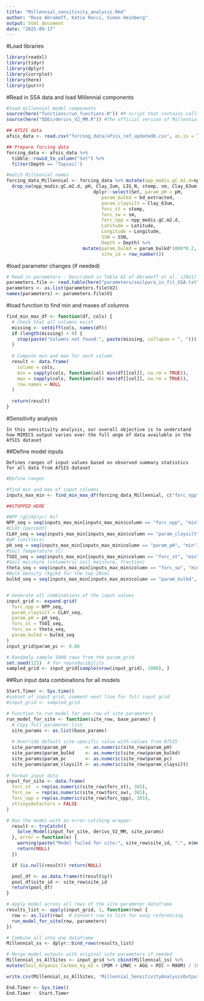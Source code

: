 ```yaml
---
title: "Millennial_sensitivity_analysis.Rmd"
author: "Rose Abramoff, Katie Rocci, Simon Heinberg"
output: html_document
date: "2025-09-17"
---
```


#Load libraries 
```r
library(readxl)
library(tidyr)
library(dplyr)
library(corrplot)
library(here)
library(purrr)
```

#Read in SSA data and load Millennial components
```r
#load millennial model components
source(here("functions/run_functions.R")) #R script that contains calls to run model
source(here("ODEs/derivs_V2_MM.R")) #The official version of Millennial V2

## AfSIS data
afsis_data <- read.csv("forcing_data/afsis_ref_updated8.csv", as.is = T)

## Prepare forcing data
forcing_data <- afsis_data %>% 
  tibble::rowid_to_column("Set") %>% 
  filter(Depth == 'Topsoil')

#match Millennial names
forcing_data_Millennial <- forcing_data %>% mutate(npp_modis.gC.m2.d=npp_modis*1000/365) %>%
  drop_na(npp_modis.gC.m2.d, pH, Clay_2um, LIG_N, stemp, sm, Clay_63um, bd_extracted) %>%
                                dplyr::select(Set, param_pH = pH, 
                                   param_bulkd = bd_extracted, 
                                   param_claysilt = Clay_63um, 
                                   forc_st = stemp, 
                                   forc_sw = sm, 
                                   forc_npp = npp_modis.gC.m2.d,
                                   Latitude = Latitude,
                                   Longitude = Longitude,
                                   SSN = SSN,
                                   Depth = Depth) %>% 
                            mutate(param_bulkd = param_bulkd*1000*0.2, param_pc = 0.86, #1000 converts from g/cm3 to kg/m3, 0.2 for top 20 cm
                                   site_id = row_number())
```


#load parameter changes (if needed)
```r
# Read in parameters - Described in Table A1 of Abramoff et al. (2021)
parameters.file <- read.table(here("parameters/soilpara_in_fit_SSA.txt"))
parameters <- as.list(parameters.file$V2)
names(parameters) <- parameters.file$V1
```

#load function to find min and maxes of columns
```r
find_min_max_df <- function(df, cols) {
  # Check that all columns exist
  missing <- setdiff(cols, names(df))
  if (length(missing) > 0) {
    stop(paste("Columns not found:", paste(missing, collapse = ", ")))
  }
  
  # Compute min and max for each column
  result <- data.frame(
    column = cols,
    min = sapply(cols, function(col) min(df[[col]], na.rm = TRUE)),
    max = sapply(cols, function(col) max(df[[col]], na.rm = TRUE)),
    row.names = NULL
  )
  
  return(result)
}
```


#Sensitivity analysis
```
In this sensitivity analysis, our overall objective is to understand how MIMICS output varies over the full ange of data available in the AfSIS dataset
```
##Define model inputs
```
Defines ranges of input values based on observed summary statistics for all data from AfSIS dataset
```
```r
#Define ranges

#find min and max of input columns
inputs_max_min <- find_min_max_df(forcing_data_Millennial, c("forc_npp", "param_claysilt", "param_pH", "forc_st", "forc_sw","param_bulkd"))

##STOPPED HERE

#NPP (gC/m2/yr) 0s?
NPP_seq = seq(inputs_max_min[inputs_max_min$column == "forc_npp", "min"],inputs_max_min[inputs_max_min$column == "forc_npp", "max"], length.out=10)
#CLAY (percent)
CLAY_seq = seq(inputs_max_min[inputs_max_min$column == "param_claysilt", "min"],inputs_max_min[inputs_max_min$column == "param_claysilt", "max"], length.out=10)
#pH (unitless)
pH_seq = seq(inputs_max_min[inputs_max_min$column == "param_pH", "min"],inputs_max_min[inputs_max_min$column == "param_pH", "max"], length.out=10)
#Soil Temperature (C)
TSOI_seq = seq(inputs_max_min[inputs_max_min$column == "forc_st", "min"],inputs_max_min[inputs_max_min$column == "forc_st", "max"], length.out=10)
#Soil moisture (volumetric soil moisture, fraction)
theta_seq = seq(inputs_max_min[inputs_max_min$column == "forc_sw", "min"],inputs_max_min[inputs_max_min$column == "forc_sw", "max"], length.out=10)
#Bulk Density (kg/m3 for the top 20cm)
bulkd_seq = seq(inputs_max_min[inputs_max_min$column == "param_bulkd", "min"],inputs_max_min[inputs_max_min$column == "param_bulkd", "max"], length.out=10)


# Generate all combinations of the input values
input_grid <- expand.grid(
  forc_npp = NPP_seq,
  param_claysilt = CLAY_seq,
  param_pH = pH_seq,
  forc_st = TSOI_seq,
  forc_sw = theta_seq,
  param_bulkd = bulkd_seq
)
input_grid$param_pc <- 0.86

# Randomly sample 1000 rows from the param_grid
set.seed(123)  # for reproducibility
sampled_grid <- input_grid[sample(nrow(input_grid), 1000), ]
```

##Run input data combinations for all models
```r
Start.Timer <- Sys.time()
#subset of input grid, comment next line for full input grid
#input_grid <- sampled_grid

# Function to run model for one row of site parameters
run_model_for_site <- function(site_row, base_params) {
  # Copy full parameter list
  site_params <- as.list(base_params)
  
  # Override default site-specific value with values from AfSIS
  site_params$param_pH       <- as.numeric(site_row$param_pH)
  site_params$param_bulkd    <- as.numeric(site_row$param_bulkd)
  site_params$param_pc       <- as.numeric(site_row$param_pc)
  site_params$param_claysilt <- as.numeric(site_row$param_claysilt)
    
# Format input data
input_for_site <- data.frame(
  forc_st  = rep(as.numeric(site_row$forc_st), 365),
  forc_sw  = rep(as.numeric(site_row$forc_sw), 365),
  forc_npp = rep(as.numeric(site_row$forc_npp), 365),
  stringsAsFactors = FALSE
)

# Run the model with an error-catching wrapper
  result <- tryCatch({
    Solve_Model(input_for_site, derivs_V2_MM, site_params)
  }, error = function(e) {
    warning(paste("Model failed for site:", site_row$site_id, ":", e$message))
    return(NULL)
  })

  if (is.null(result)) return(NULL)

  pool_df <- as.data.frame(t(result$y))
  pool_df$site_id <- site_row$site_id
  return(pool_df)
}

# Apply model across all rows of the site parameter dataframe
results_list <- apply(input_grid, 1, function(row) {
  row <- as.list(row)  # Convert row to list for easy referencing
  run_model_for_site(row, parameters)
})

# Combine all into one dataframe
Millennial_ss <- dplyr::bind_rows(results_list)

# Merge model outputs with original site parameters if needed
Millennial_ss_AllSites <- input_grid %>% cbind(Millennial_ss) %>%
mutate(Soil_Organic_Carbon_kg_m2 = (POM + LMWC + AGG + MIC + MAOM) / 1000)

write.csv(Millennial_ss_AllSites, 'Millennial_SensitivityAnalysisOutput_091725.csv')

End.Timer <- Sys.time()
End.Timer - Start.Timer
```

